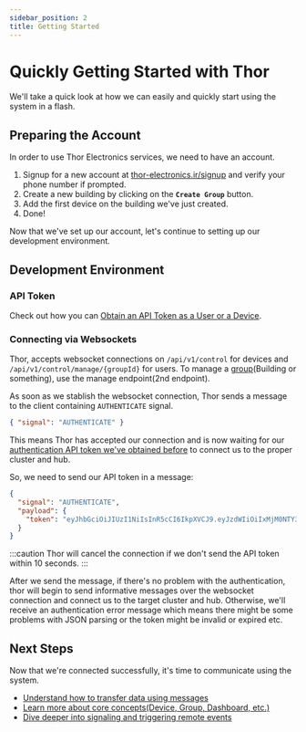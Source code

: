 ```yaml
---
sidebar_position: 2
title: Getting Started
---
```


# Quickly Getting Started with Thor

We'll take a quick look at how we can easily and quickly start using
the system in a flash.

## Preparing the Account

In order to use Thor Electronics services, we need to have an account.

1. Signup for a new account at [thor-electronics.ir/signup](https://thor-electronics.ir/signup) and verify your phone number if prompted.
2. Create a new building by clicking on the **`Create Group`** button.
3. Add the first device on the building we've just created.
4. Done!

Now that we've set up our account, let's continue to setting up our
development environment.

## Development Environment

### API Token

Check out how you can
[Obtain an API Token as a User or a Device](/#obtaining-api-token).

### Connecting via Websockets

Thor, accepts websocket connections on `/api/v1/control` for devices
and `/api/v1/control/manage/{groupId}` for users. To manage a
[group](/concepts#group)(Building or something), use the manage
endpoint(2nd endpoint).

As soon as we stablish the websocket connection, Thor sends a message
to the client containing `AUTHENTICATE` signal.

```JSON title="Authentication Signal by Thor"
{ "signal": "AUTHENTICATE" }
```

This means Thor has accepted our connection and is now waiting for our
[authentication API token we've obtained before](/#obtaining-api-token)
to connect us to the proper cluster and hub.

So, we need to send our API token in a message:

```JSON
{
  "signal": "AUTHENTICATE",
  "payload": {
    "token": "eyJhbGciOiJIUzI1NiIsInR5cCI6IkpXVCJ9.eyJzdWIiOiIxMjM0NTY3ODkwIiwibmFtZSI6IkpvaG4gRG9lIiwiaWF0IjoxNTE2MjM5MDIyfQ.SflKxwRJSMeKKF2QT4fwpMeJf36POk6yJV_adQssw5c"
  }
}
```

:::caution
Thor will cancel the connection if we don't send the API token within
10 seconds.
:::

After we send the message, if there's no problem with the
authentication, thor will begin to send informative messages over the
websocket connection and connect us to the target cluster and hub.
Otherwise, we'll receive an authentication error message which means
there might be some problems with JSON parsing or the token might be
invalid or expired etc.

## Next Steps

Now that we're connected successfully, it's time to communicate using
the system.

- [Understand how to transfer data using messages](/concepts#message)
- [Learn more about core concepts(Device, Group, Dashboard, etc.)](/concepts)
- [Dive deeper into signaling and triggering remote events](/signals)
